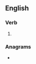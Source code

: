 ==English==

===Verb===
{{head|en|verb form}}

# {{en-past of|rehome}}

===Anagrams===
* {{anagrams|en|a=deehmor|homered}}